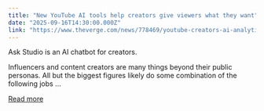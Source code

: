 ```yaml
---
title: "New YouTube AI tools help creators give viewers what they want"
date: "2025-09-16T14:30:00.000Z"
link: "https://www.theverge.com/news/778469/youtube-creators-ai-analytics-ask-studio-dubbing"
---
```


Ask Studio is an AI chatbot for creators.	

Influencers and content creators are many things beyond their public personas. All but the biggest figures likely do some combination of the following jobs ...

[Read more](https://www.theverge.com/news/778469/youtube-creators-ai-analytics-ask-studio-dubbing)
